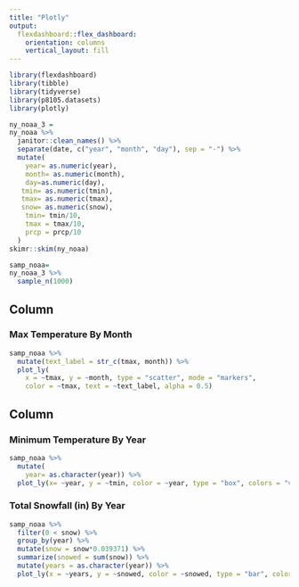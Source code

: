 ```yaml
---
title: "Plotly"
output: 
  flexdashboard::flex_dashboard:
    orientation: columns
    vertical_layout: fill
---
```


```r
library(flexdashboard)
library(tibble)
library(tidyverse)
library(p8105.datasets)
library(plotly)
```


```r
ny_noaa_3 =
ny_noaa %>% 
  janitor::clean_names() %>% 
  separate(date, c("year", "month", "day"), sep = "-") %>%
  mutate(
    year= as.numeric(year),
    month= as.numeric(month),
    day=as.numeric(day),
   tmin= as.numeric(tmin),
   tmax= as.numeric(tmax),
   snow= as.numeric(snow),
    tmin= tmin/10,
    tmax = tmax/10,
    prcp = prcp/10
  )
skimr::skim(ny_noaa)
```

```r
samp_noaa= 
ny_noaa_3 %>% 
  sample_n(1000) 
```

Column {data-width=650}
-----------------------------------------------------------------------

### Max Temperature By Month

```r
samp_noaa %>%
  mutate(text_label = str_c(tmax, month)) %>% 
  plot_ly(
    x = ~tmax, y = ~month, type = "scatter", mode = "markers",
    color = ~tmax, text = ~text_label, alpha = 0.5)
```

Column {data-width=350}
-----------------------------------------------------------------------

### Minimum Temperature By Year

```r
samp_noaa %>% 
  mutate(
    year= as.character(year)) %>% 
  plot_ly(x= ~year, y = ~tmin, color = ~year, type = "box", colors = "viridis")
```

### Total Snowfall (in) By Year

```r
samp_noaa %>% 
  filter(0 < snow) %>% 
  group_by(year) %>% 
  mutate(snow = snow*0.039371) %>% 
  summarize(snowed = sum(snow)) %>% 
  mutate(years = as.character(year)) %>% 
  plot_ly(x = ~years, y = ~snowed, color = ~snowed, type = "bar", colors = "viridis")
```

